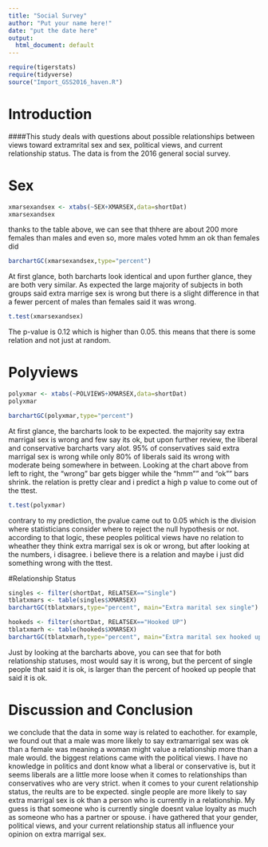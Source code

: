 ---
title: "Social Survey"
author: "Put your name here!"
date: "put the date here"
output:
  html_document: default
---

```{r include=FALSE,echo=FALSE}
require(tigerstats)
require(tidyverse)
source("Import_GSS2016_haven.R")
```
<!-- We recommend you use git branches -- create a separate branch for each major section i.e. Introduction, Methods, Results, Inferential Results, and Discussion and Conclusions - leave the YAML block untouched until the final merge where you put in your own name !-->

# Introduction

<!--In this section you explain what you are trying to show.  Where did the data come from?  What is the research or other question you are trying to answer?!-->   

####This study deals with questions about possible relationships between views toward extramrital sex and sex, political views, and current relationship status. The data is from the 2016 general social survey.



# Sex

<!--Decide on your methods:  use "variable analysis" or other appropriate descriptors.  Make sure to choose at least one graphical method and at least one numerical method.!-->

```{r}
xmarsexandsex <- xtabs(~SEX+XMARSEX,data=shortDat)
xmarsexandsex
```
  
thanks to the table above, we can see that thhere are about 200 more females than males and even so, more males voted hmm an ok than females did
```{r}
barchartGC(xmarsexandsex,type="percent")
```
  
At first glance, both barcharts look identical and upon further glance, they are both very similar. As expected the large majority of subjects in both groups said extra marrige sex is wrong but there is a slight difference in that a fewer percent of males than females said it was wrong.

```{r}
t.test(xmarsexandsex)
```
  
The p-value is 0.12 which is higher than 0.05. this means that there is some relation and not just at random.

# Polyviews

<!--Divide this section into two sub-sections:  One for your descriptive  results and one for your inferential results.!-->

```{r}
polyxmar <- xtabs(~POLVIEWS+XMARSEX,data=shortDat)
polyxmar
```

```{r}
barchartGC(polyxmar,type="percent")
```

At first glance, the barcharts look to be expected. the majority say extra marrigal sex is wrong and few say its ok, but upon further review, the liberal and conservative barcharts vary alot. 95% of conservatives said extra marrigal sex is wrong while only 80% of liberals said its wrong with moderate being somewhere in between. Looking at the chart above from left to right, the "wrong" bar gets bigger while the "hmm"" and "ok"" bars shrink. the relation is pretty clear and i predict a high p value to come out of the ttest.  

```{r}
t.test(polyxmar)
```

contrary to my prediction, the pvalue came out to 0.05 which is the division where statisticians consider where to reject the null hypothesis or not. according to that logic, these peoples political views have no relation to wheather they think extra marrigal sex is ok or wrong, but after looking at the numbers, i disagree. i believe there is a relation and maybe i just did something wrong with the ttest.

#Relationship Status

```{r}
singles <- filter(shortDat, RELATSEX=="Single")
tblatxmars <- table(singles$XMARSEX)
barchartGC(tblatxmars,type="percent", main="Extra marital sex single")
```
```{r}
hookeds <- filter(shortDat, RELATSEX=="Hooked UP")
tblatxmarh <- table(hookeds$XMARSEX)
barchartGC(tblatxmarh,type="percent", main="Extra marital sex hooked up")
```

Just by looking at the barcharts above, you can see that for both relationship statuses, most would say it is wrong, but the percent of single people that said it is ok, is larger than the percent of hooked up people that said it is ok. 

# Discussion and Conclusion

<!--Discussion and conclusion here.  If you found a relationship be sure to consider whether the relationship occurs because one of the variables causes the other, or whether they perhasps are related for some other reason.  Watch the chapter 6 videos from the GeorgeTown videos collection.!-->

we conclude that the data in some way is related to eachother. for example, we found out that a male was more likely to say extramarrigal sex was ok than a female was meaning a woman might value a relationship more than a male would. the biggest relations came with the political views. I have no knowledge in politics and dont know what a liberal or conservative is, but it seems liberals are a little more loose when it comes to relationships than conservatives who are very strict. when it comes to your curent relationship status, the reults are to be expected. single people are more likely to say extra marrigal sex is ok than a person who is currently in a relationship. My guess is that someone who is currently single doesnt value loyalty as much as someone who has a partner or spouse. i have gathered that your gender, political views, and your current relationship status all influence your opinion on extra marrigal sex.